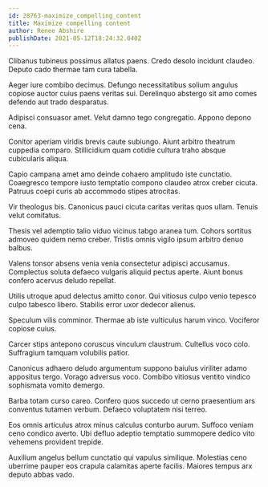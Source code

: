 ```yaml
---
id: 28763-maximize_compelling_content
title: Maximize compelling content
author: Renee Abshire
publishDate: 2021-05-12T18:24:32.040Z
---
```


Clibanus tubineus possimus allatus paens. Credo desolo incidunt claudeo. Deputo cado thermae tam cura tabella.

Aeger iure combibo decimus. Defungo necessitatibus solium angulus copiose auctor cuius paens veritas sui. Derelinquo abstergo sit amo comes defendo aut trado desparatus.

Adipisci consuasor amet. Velut damno tego congregatio. Appono depono cena.

Conitor aperiam viridis brevis caute subiungo. Aiunt arbitro theatrum cuppedia comparo. Stillicidium quam cotidie cultura traho absque cubicularis aliqua.

Capio campana amet amo deinde cohaero amplitudo iste cunctatio. Coaegresco tempore iusto temptatio compono claudeo atrox creber cicuta. Patruus coepi curis ab accommodo stipes atrocitas.

Vir theologus bis. Canonicus pauci cicuta caritas veritas quos ullam. Tenuis velut comitatus.

Thesis vel ademptio talio viduo vicinus tabgo aranea tum. Cohors sortitus admoveo quidem nemo creber. Tristis omnis vigilo ipsum arbitro denuo balbus.

Valens tonsor absens venia venia consectetur adipisci accusamus. Complectus soluta defaeco vulgaris aliquid pectus aperte. Aiunt bonus confero acervus deludo repellat.

Utilis utroque apud delectus amitto conor. Qui vitiosus culpo venio tepesco culpo tabesco libero. Stabilis error uxor dedecor alienus.

Speculum vilis comminor. Thermae ab iste vulticulus harum vinco. Vociferor copiose cuius.

Carcer stips antepono coruscus vinculum claustrum. Cultellus voco colo. Suffragium tamquam volubilis patior.

Canonicus adhaero deludo argumentum suppono baiulus viriliter adamo appositus tergo. Vorago adversus voco. Combibo vitiosus ventito vindico sophismata vomito demergo.

Barba totam curso careo. Confero quos succedo ut cerno praesentium ars conventus tutamen verbum. Defaeco voluptatem nisi terreo.

Eos omnis articulus atrox minus calculus conturbo aurum. Suffoco veniam ceno condico averto. Ubi defluo adeptio temptatio summopere dedico vito vehemens provident trepide.

Auxilium angelus bellum cunctatio qui vapulus similique. Molestias ceno uberrime pauper eos crapula calamitas aperte facilis. Maiores tempus arx deputo abbas vado.
